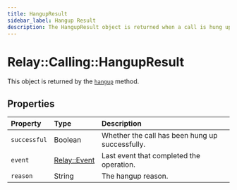 ```yaml
---
title: HangupResult
sidebar_label: Hangup Result
description: The HangupResult object is returned when a call is hung up.
---
```


[relay-event]: ../../event.mdx
[call]: ../call#hangup

# Relay::Calling::HangupResult

This object is returned by the [`hangup`][call] method.

## Properties

| Property | Type | Description |
| :------- | :--- | :---------- |
| `successful` | Boolean | Whether the call has been hung up successfully. |
| `event` | [Relay::Event][relay-event] | Last event that completed the operation. |
| `reason` | String | The hangup reason. |